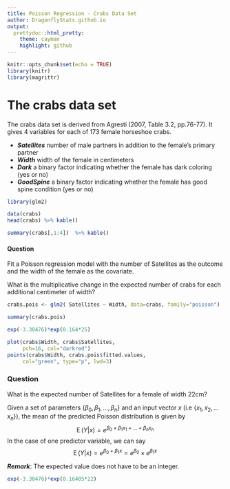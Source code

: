 ```yaml
---
title: Poisson Regression - Crabs Data Set
author: DragonflyStats.github.io
output:
  prettydoc::html_pretty:
    theme: cayman
    highlight: github
---
```



```r
knitr::opts_chunk$set(echo = TRUE)
library(knitr)
library(magrittr)
```

The crabs data set
============================

The crabs data set is derived from Agresti (2007, Table 3.2, pp.76-77). It
gives 4 variables for each of 173 female horseshoe crabs.
    
* ***Satellites*** number of male partners in addition to the female's primary
partner
* ***Width*** width of the female in centimeters
* ***Dark*** a binary factor indicating whether the female has dark coloring
(yes or no)
* ***GoodSpine*** a binary factor indicating whether the female has good
spine condition (yes or no)

```r
library(glm2)

data(crabs)
head(crabs) %>% kable()
```

```r
summary(crabs[,1:4])  %>% kable()
```

#### Question 

Fit a Poisson regression model with the number of Satellites as the outcome
and the width of the female as the covariate. 

What is the multiplicative
change in the expected number of crabs for each additional centimeter of
width?



```r
crabs.pois <- glm2( Satellites ~ Width, data=crabs, family="poisson")

summary(crabs.pois)
```


```r
exp(-3.30476)*exp(0.164*25)

```




```r

plot(crabs$Width, crabs$Satellites,
     pch=16, col="darkred")
points(crabs$Width, crabs.pois$fitted.values, 
     col="green", type="p", lwd=3)

```

### Question
What is the expected number of Satellites for a female of width 22cm?

Given a set of parameters $\{\beta_0,\beta_1, \ldots, \beta_n\}$ and an input vector $x$ (i.e $\{x_1,x_2, \ldots x_n\}$), the mean of the predicted Poisson distribution is given by
$$\operatorname{E}(Y|x)=e^{\beta_0+\beta_1x_1 + \ldots + \beta_nx_n}\,
$$
In the case of one predictor variable, we can say
$$\operatorname{E}(Y|x)=e^{\beta_0+\beta_1x}=e^{\beta_0}\times e^{\beta_1x}\,$$

***Remark***: The expected value does not have to be an integer.





```r
exp(-3.30476)*exp(0.16405*22)
```
